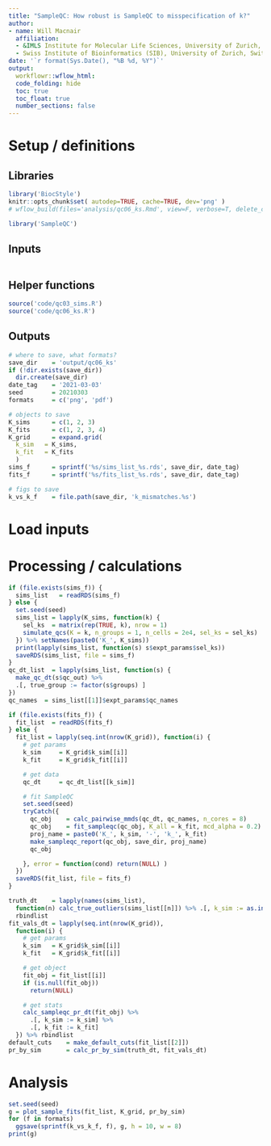 ```yaml
---
title: "SampleQC: How robust is SampleQC to misspecification of k?"
author:
- name: Will Macnair
  affiliation: 
  - &IMLS Institute for Molecular Life Sciences, University of Zurich, Switzerland
  - Swiss Institute of Bioinformatics (SIB), University of Zurich, Switzerland
date: '`r format(Sys.Date(), "%B %d, %Y")`'
output:
  workflowr::wflow_html:
  code_folding: hide
  toc: true
  toc_float: true
  number_sections: false
---
```


# Setup / definitions

## Libraries

```r
library('BiocStyle')
knitr::opts_chunk$set( autodep=TRUE, cache=TRUE, dev='png' )
# wflow_build(files='analysis/qc06_ks.Rmd', view=F, verbose=T, delete_cache=F)
```

```r
library('SampleQC')
```

## Inputs

```r
```

## Helper functions

```r
source('code/qc03_sims.R')
source('code/qc06_ks.R')
```

## Outputs

```r
# where to save, what formats?
save_dir    = 'output/qc06_ks'
if (!dir.exists(save_dir))
  dir.create(save_dir)
date_tag    = '2021-03-03'
seed        = 20210303
formats     = c('png', 'pdf')

# objects to save
K_sims      = c(1, 2, 3)
K_fits      = c(1, 2, 3, 4)
K_grid      = expand.grid(
  k_sim   = K_sims, 
  k_fit   = K_fits
  )
sims_f      = sprintf('%s/sims_list_%s.rds', save_dir, date_tag)
fits_f      = sprintf('%s/fits_list_%s.rds', save_dir, date_tag)

# figs to save
k_vs_k_f    = file.path(save_dir, 'k_mismatches.%s')
```

# Load inputs

# Processing / calculations

```r
if (file.exists(sims_f)) {
  sims_list   = readRDS(sims_f)
} else {
  set.seed(seed)
  sims_list = lapply(K_sims, function(k) {
    sel_ks  = matrix(rep(TRUE, k), nrow = 1)
    simulate_qcs(K = k, n_groups = 1, n_cells = 2e4, sel_ks = sel_ks)
  }) %>% setNames(paste0('K_', K_sims))
  print(lapply(sims_list, function(s) s$expt_params$sel_ks))
  saveRDS(sims_list, file = sims_f)
}
qc_dt_list  = lapply(sims_list, function(s) {
  make_qc_dt(s$qc_out) %>%
  .[, true_group := factor(s$groups) ]
})
qc_names  = sims_list[[1]]$expt_params$qc_names
```

```r
if (file.exists(fits_f)) {
  fit_list  = readRDS(fits_f)
} else {
  fit_list = lapply(seq.int(nrow(K_grid)), function(i) {
    # get params
    k_sim     = K_grid$k_sim[[i]]
    k_fit     = K_grid$k_fit[[i]]

    # get data
    qc_dt     = qc_dt_list[[k_sim]]

    # fit SampleQC
    set.seed(seed)
    tryCatch({
      qc_obj    = calc_pairwise_mmds(qc_dt, qc_names, n_cores = 8)
      qc_obj    = fit_sampleqc(qc_obj, K_all = k_fit, mcd_alpha = 0.2)
      proj_name = paste0('K_', k_sim, '-', 'k_', k_fit)
      make_sampleqc_report(qc_obj, save_dir, proj_name)
      qc_obj

    }, error = function(cond) return(NULL) )
  })
  saveRDS(fit_list, file = fits_f)
}
```

```r
truth_dt    = lapply(names(sims_list), 
  function(n) calc_true_outliers(sims_list[[n]]) %>% .[, k_sim := as.integer(n)]) %>% 
  rbindlist
fit_vals_dt = lapply(seq.int(nrow(K_grid)), 
  function(i) {
    # get params
    k_sim   = K_grid$k_sim[[i]]
    k_fit   = K_grid$k_fit[[i]]

    # get object
    fit_obj = fit_list[[i]]
    if (is.null(fit_obj))
      return(NULL)

    # get stats
    calc_sampleqc_pr_dt(fit_obj) %>% 
      .[, k_sim := k_sim] %>% 
      .[, k_fit := k_fit]
  }) %>% rbindlist
default_cuts    = make_default_cuts(fit_list[[2]])
pr_by_sim       = calc_pr_by_sim(truth_dt, fit_vals_dt)
```

# Analysis

```r
set.seed(seed)
g = plot_sample_fits(fit_list, K_grid, pr_by_sim)
for (f in formats)
  ggsave(sprintf(k_vs_k_f, f), g, h = 10, w = 8)
print(g)
```

